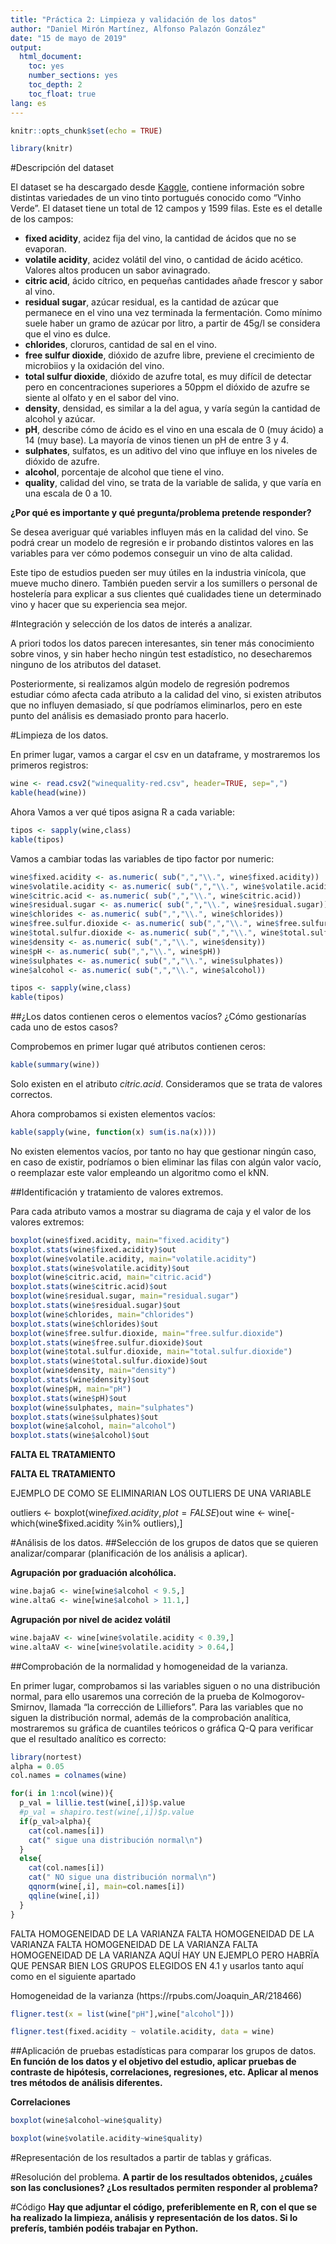 ```yaml
---
title: "Práctica 2: Limpieza y validación de los datos"
author: "Daniel Mirón Martínez, Alfonso Palazón González"
date: "15 de mayo de 2019"
output: 
  html_document:
    toc: yes
    number_sections: yes
    toc_depth: 2
    toc_float: true 
lang: es
---
```


```r
knitr::opts_chunk$set(echo = TRUE)
```

```r
library(knitr)
```

#Descripción del dataset

El dataset se ha descargado desde [Kaggle](https://www.kaggle.com/uciml/red-wine-quality-cortez-et-al-2009), contiene información sobre distintas variedades de un vino tinto portugués conocido como "Vinho Verde". El dataset tiene un total de 12 campos y 1599 filas. Este es el detalle de los campos:

* **fixed acidity**, acidez fija del vino, la cantidad de ácidos que no se evaporan.
* **volatile acidity**, acidez volátil del vino, o cantidad de ácido acético. Valores altos producen un sabor avinagrado.
* **citric acid**, ácido cítrico, en pequeñas cantidades añade frescor y sabor al vino.
* **residual sugar**, azúcar residual, es la cantidad de azúcar que permanece en el vino una vez terminada la fermentación. Como mínimo suele haber un gramo de azúcar por litro, a partir de 45g/l se considera que el vino es dulce.
* **chlorides**, cloruros, cantidad de sal en el vino.
* **free sulfur dioxide**, dióxido de azufre libre, previene el crecimiento de microbiios y la oxidación del vino.
* **total sulfur dioxide**, dióxido de azufre total, es muy difícil de detectar pero en concentraciones superiores a 50ppm el dióxido de azufre se siente al olfato y en el sabor del vino.
* **density**, densidad, es similar a la del agua, y varía según la cantidad de alcohol y azúcar.
* **pH**, describe cómo de ácido es el vino en una escala de 0 (muy ácido) a 14 (muy base). La mayoría de vinos tienen un pH de entre 3 y 4.
* **sulphates**, sulfatos, es un aditivo del vino que influye en los niveles de dióxido de azufre.
* **alcohol**, porcentaje de alcohol que tiene el vino.
* **quality**, calidad del vino, se trata de la variable de salida, y que varía en una escala de 0 a 10.

**¿Por qué es importante y qué pregunta/problema pretende responder?**

Se desea averiguar qué variables influyen más en la calidad del vino. Se podrá crear un modelo de regresión e ir probando distintos valores en las variables para ver cómo podemos conseguir un vino de alta calidad.

Este tipo de estudios pueden ser muy útiles en la industria vinícola, que mueve mucho dinero. También pueden servir a los sumillers o personal de hostelería para explicar a sus clientes qué cualidades tiene un determinado vino y hacer que su experiencia sea mejor.

#Integración y selección de los datos de interés a analizar. 

A priori todos los datos parecen interesantes, sin tener más conocimiento sobre vinos, y sin haber hecho ningún test estadístico, no desecharemos ninguno de los atributos del dataset. 

Posteriormente, si realizamos algún modelo de regresión podremos estudiar cómo afecta cada atributo a la calidad del vino, si existen atributos que no influyen demasiado, sí que podríamos eliminarlos, pero en este punto del análisis es demasiado pronto para hacerlo.

#Limpieza de los datos.

En primer lugar, vamos a cargar el csv en un dataframe, y mostraremos los primeros registros:

```r
wine <- read.csv2("winequality-red.csv", header=TRUE, sep=",")
kable(head(wine))
```

Ahora Vamos a ver qué tipos asigna R a cada variable:

```r
tipos <- sapply(wine,class)
kable(tipos)
```

Vamos a cambiar todas las variables de tipo factor por numeric:

```r
wine$fixed.acidity <- as.numeric( sub(",","\\.", wine$fixed.acidity))
wine$volatile.acidity <- as.numeric( sub(",","\\.", wine$volatile.acidity))
wine$citric.acid <- as.numeric( sub(",","\\.", wine$citric.acid))
wine$residual.sugar <- as.numeric( sub(",","\\.", wine$residual.sugar))
wine$chlorides <- as.numeric( sub(",","\\.", wine$chlorides))
wine$free.sulfur.dioxide <- as.numeric( sub(",","\\.", wine$free.sulfur.dioxide))
wine$total.sulfur.dioxide <- as.numeric( sub(",","\\.", wine$total.sulfur.dioxide))
wine$density <- as.numeric( sub(",","\\.", wine$density))
wine$pH <- as.numeric( sub(",","\\.", wine$pH))
wine$sulphates <- as.numeric( sub(",","\\.", wine$sulphates))
wine$alcohol <- as.numeric( sub(",","\\.", wine$alcohol))
```

```r
tipos <- sapply(wine,class)
kable(tipos)
```

##¿Los datos contienen ceros o elementos vacíos? ¿Cómo gestionarías cada uno de estos casos?

Comprobemos en primer lugar qué atributos contienen ceros:

```r
kable(summary(wine))
```

Solo existen en el atributo _citric.acid_. Consideramos que se trata de valores correctos.


Ahora comprobamos si existen elementos vacíos:

```r
kable(sapply(wine, function(x) sum(is.na(x))))
```

No existen elementos vacíos, por tanto no hay que gestionar ningún caso, en caso de existir, podríamos o bien eliminar las filas con algún valor vacío, o reemplazar este valor empleando un algoritmo como el kNN.

##Identificación y tratamiento de valores extremos.

Para cada atributo vamos a mostrar su diagrama de caja y el valor de los valores extremos:

```r
boxplot(wine$fixed.acidity, main="fixed.acidity")
boxplot.stats(wine$fixed.acidity)$out
boxplot(wine$volatile.acidity, main="volatile.acidity")
boxplot.stats(wine$volatile.acidity)$out
boxplot(wine$citric.acid, main="citric.acid")
boxplot.stats(wine$citric.acid)$out
boxplot(wine$residual.sugar, main="residual.sugar")
boxplot.stats(wine$residual.sugar)$out
boxplot(wine$chlorides, main="chlorides")
boxplot.stats(wine$chlorides)$out
boxplot(wine$free.sulfur.dioxide, main="free.sulfur.dioxide")
boxplot.stats(wine$free.sulfur.dioxide)$out
boxplot(wine$total.sulfur.dioxide, main="total.sulfur.dioxide")
boxplot.stats(wine$total.sulfur.dioxide)$out
boxplot(wine$density, main="density")
boxplot.stats(wine$density)$out
boxplot(wine$pH, main="pH")
boxplot.stats(wine$pH)$out
boxplot(wine$sulphates, main="sulphates")
boxplot.stats(wine$sulphates)$out
boxplot(wine$alcohol, main="alcohol")
boxplot.stats(wine$alcohol)$out
```

**FALTA EL TRATAMIENTO**

**FALTA EL TRATAMIENTO**

EJEMPLO DE COMO SE ELIMINARIAN LOS OUTLIERS DE UNA VARIABLE

outliers <- boxplot(wine$fixed.acidity, plot=FALSE)$out
wine <- wine[-which(wine$fixed.acidity %in% outliers),]


#Análisis de los datos.
##Selección de los grupos de datos que se quieren analizar/comparar (planificación de los análisis a aplicar).

**Agrupación por graduación alcohólica.**
```r
wine.bajaG <- wine[wine$alcohol < 9.5,]
wine.altaG <- wine[wine$alcohol > 11.1,]
```
**Agrupación por nivel de acidez volátil**
```r
wine.bajaAV <- wine[wine$volatile.acidity < 0.39,]
wine.altaAV <- wine[wine$volatile.acidity > 0.64,]
```
##Comprobación de la normalidad y homogeneidad de la varianza.

En primer lugar, comprobamos si las variables siguen o no una distribución normal, para ello usaremos una correción de la prueba de Kolmogorov-Smirnov, llamada “la corrección de Lilliefors”. Para las variables que no siguen la distribución normal, además de la comprobación analítica, mostraremos su gráfica de cuantiles teóricos o gráfica Q-Q para verificar que el resultado analítico es correcto:

```r
library(nortest)
alpha = 0.05
col.names = colnames(wine)

for(i in 1:ncol(wine)){
  p_val = lillie.test(wine[,i])$p.value
  #p_val = shapiro.test(wine[,i])$p.value
  if(p_val>alpha){
    cat(col.names[i])
    cat(" sigue una distribución normal\n")
  }
  else{
    cat(col.names[i])
    cat(" NO sigue una distribución normal\n")
    qqnorm(wine[,i], main=col.names[i])
    qqline(wine[,i])
  }
}
````


FALTA HOMOGENEIDAD DE LA VARIANZA
FALTA HOMOGENEIDAD DE LA VARIANZA
FALTA HOMOGENEIDAD DE LA VARIANZA
FALTA HOMOGENEIDAD DE LA VARIANZA AQUÍ HAY UN EJEMPLO PERO HABRÏA QUE PENSAR BIEN LOS GRUPOS ELEGIDOS EN 4.1 y usarlos tanto aquí como en el siguiente apartado

Homogeneidad de la varianza (https://rpubs.com/Joaquin_AR/218466)
```r
fligner.test(x = list(wine["pH"],wine["alcohol"]))
```





```r

fligner.test(fixed.acidity ~ volatile.acidity, data = wine)

```
##Aplicación de pruebas estadísticas para comparar los grupos de datos. 
**En función de los datos y el objetivo del estudio, aplicar pruebas de contraste de hipótesis, correlaciones, regresiones, etc. Aplicar al menos tres métodos de análisis diferentes.**

**Correlaciones**
```r
boxplot(wine$alcohol~wine$quality)
```
```r
boxplot(wine$volatile.acidity~wine$quality)
```

#Representación de los resultados a partir de tablas y gráficas.

#Resolución del problema.
**A partir de los resultados obtenidos, ¿cuáles son las conclusiones? ¿Los resultados permiten responder al problema?**

#Código
**Hay que adjuntar el código, preferiblemente en R, con el que se ha realizado la limpieza, análisis y representación de los datos. Si lo preferís, también podéis trabajar en Python.**

